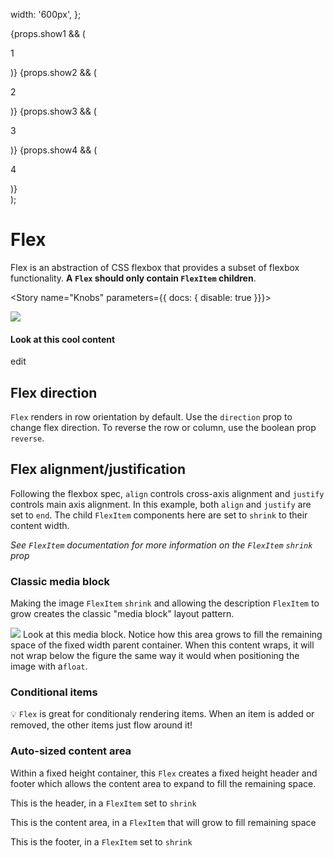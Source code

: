 


  width: '600px',
};

  <div style={parentStyle} className="debug--flex fontSize--xl fontWeight--bold">
    <Flex>
      {props.show1 && (
        <FlexItem shrink>
          <p>1</p>
        </FlexItem>
      )}
      {props.show2 && (
        <FlexItem>
          <p>2</p>
        </FlexItem>
      )}
      {props.show3 && (
        <FlexItem shrink>
          <p>3</p>
        </FlexItem>
      )}
      {props.show4 && (
        <FlexItem shrink>
          <p>4</p>
        </FlexItem>
      )}
    </Flex>
  </div>
);

<Meta title="Components/Layout/Flex" decorators={[withKnobs]} component={Flex} />

# Flex

<ImportPath component={Flex} section="layout" />

Flex is an abstraction of CSS flexbox that provides a subset of flexbox functionality. **A `Flex` should only contain `FlexItem` children**.

<Story name="Knobs" parameters={{ docs: { disable: true }}}>
  <div style={parentStyle} className="debug--flex">
    <Flex
      direction={radios(
        'direction',
        {
          row: 'row',
          column: 'column',
        },
        'row'
      )}
      justify={radios('justify', {
        end: 'end',
        center: 'center',
        spaceBetween: 'spaceBetween',
        spaceAround: 'spaceAround',
      })}
      align={radios('align', {
        start: 'start',
        end: 'end',
        center: 'center',
        stretch: 'stretch',
      })}
      noGutters={boolean('noGutters', false)}
      reverse={boolean('reverse', false)}
    >
      <FlexItem shrink>
        <img src="https://place-hold.it/40x40/a02385/fff&text=IMG" />
      </FlexItem>
      <FlexItem shrink>
        <h4>Look at this cool content</h4>
      </FlexItem>
      <FlexItem shrink>
        <p className="color--link">edit</p>
      </FlexItem>
    </Flex>
  </div>
</Story>

## Flex direction
`Flex` renders in row orientation by default. Use the `direction` prop to change flex direction. To reverse the row or column, use the boolean prop `reverse`.

## Flex alignment/justification
Following the flexbox spec, `align` controls cross-axis alignment and `justify` controls main axis alignment. In this example, both `align` and `justify` are set to `end`. The child
`FlexItem` components here are set to `shrink` to their content width.

_See `FlexItem` documentation for more information on the `FlexItem` `shrink` prop_

<Props of={Flex} />


### Classic media block
Making the image `FlexItem` `shrink` and allowing the description `FlexItem` to grow creates the classic "media block" layout pattern.

<Preview>
  <Story name="Classic media block">
    <div style={parentStyle} className="debug--flex">
      <Flex>
        <FlexItem shrink>
          <img src="https://place-hold.it/40x40/a02385/fff&text=:)" />
        </FlexItem>
        <FlexItem>
          Look at this media block. Notice how this area grows to fill the remaining
          space of the fixed width parent container. When this content wraps, it will
          not wrap below the figure the same way it would when positioning the image
          with a<code>float</code>.
        </FlexItem>
      </Flex>
    </div>
  </Story>
</Preview>

### Conditional items
💡 `Flex` is great for conditionaly rendering items. 
When an item is added or removed, the other items just flow around it!

<Preview>
  <Story name="Conditional items">
    <ConditionalItemsExample
      show1={boolean('Render item 1', true)}
      show2={boolean('Render item 2', true)}
      show3={boolean('Render item 3', false)}
      show4={boolean('Render item 4', true)}
    />
  </Story>
</Preview>

### Auto-sized content area
Within a fixed height container, this `Flex` creates a fixed height 
header and footer which allows the content area to expand to fill the remaining space.

<Preview>
  <Story name="Auto-sized content area">
    <div style={{ height: '300px' }} className="debug--flex">
      <Flex direction="column">
        <FlexItem shrink>
          <p>
            This is the header, in a <code>FlexItem</code> set to <code>shrink</code>
          </p>
        </FlexItem>
        <FlexItem>
          <p>
            This is the content area, in a <code>FlexItem</code> that will grow to fill
            remaining space
          </p>
        </FlexItem>
        <FlexItem shrink>
          <p>
            This is the footer, in a <code>FlexItem</code> set to <code>shrink</code>
          </p>
        </FlexItem>
      </Flex>
    </div>
  </Story>
</Preview>